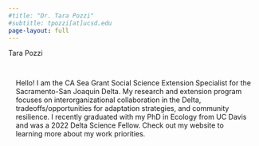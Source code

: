 ```yaml
---
#title: "Dr. Tara Pozzi"
#subtitle: tpozzi[at]ucsd.edu
page-layout: full
---
```

<div class="gradient-text">

<div class="welcome-headline">
Tara Pozzi <br>
</div>
<div class="welcome-subheadline">
</div>
</div>


::::{.cmm-background}
::: {.content-container}
::: {.welcome }

::: grid
::: {.g-col-12 .g-col-lg-4 .welcome-text .sand-background style="padding: 15px;"}

Hello! I am the CA Sea Grant Social Science Extension Specialist for the Sacramento-San Joaquin Delta. My research and extension program focuses on interorganizational collaboration in the Delta, tradeoffs/opportunities for adaptation strategies, and community resilience. I recently graduated with my PhD in Ecology from UC Davis and was a 2022 Delta Science Fellow. Check out my website to learning more about my work priorities. 

:::

:::



:::
:::
::::

